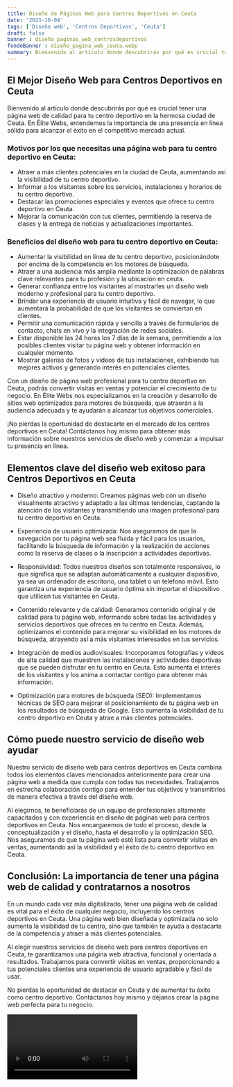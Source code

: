 ```yaml
---
title: Diseño de Páginas Web para Centros Deportivos en Ceuta
date: '2023-10-04'
tags: ['Diseño web', 'Centros Deportivos', 'Ceuta']
draft: false
banner : diseño_paginas_web_centrosdeportivos
fondoBanner : diseño_pagina_web_ceuta.webp
summary: Bienvenido al artículo donde descubrirás por qué es crucial tener una página web de calidad para tu centro deportivo en la hermosa ciudad de Ceuta. En Élite Webs, entendemos la importancia de una presencia en línea sólida para alcanzar el éxito en el competitivo mercado actual.
---
```


## El Mejor Diseño Web para Centros Deportivos en Ceuta

Bienvenido al artículo donde descubrirás por qué es crucial tener una página web de calidad para tu centro deportivo en la hermosa ciudad de Ceuta. En Élite Webs, entendemos la importancia de una presencia en línea sólida para alcanzar el éxito en el competitivo mercado actual.

### Motivos por los que necesitas una página web para tu centro deportivo en Ceuta:

- Atraer a más clientes potenciales en la ciudad de Ceuta, aumentando así la visibilidad de tu centro deportivo.
- Informar a los visitantes sobre los servicios, instalaciones y horarios de tu centro deportivo.
- Destacar las promociones especiales y eventos que ofrece tu centro deportivo en Ceuta.
- Mejorar la comunicación con tus clientes, permitiendo la reserva de clases y la entrega de noticias y actualizaciones importantes.

### Beneficios del diseño web para tu centro deportivo en Ceuta:

- Aumentar la visibilidad en línea de tu centro deportivo, posicionándote por encima de la competencia en los motores de búsqueda.
- Atraer a una audiencia más amplia mediante la optimización de palabras clave relevantes para tu profesión y la ubicación en ceuta.
- Generar confianza entre los visitantes al mostrarles un diseño web moderno y profesional para tu centro deportivo.
- Brindar una experiencia de usuario intuitiva y fácil de navegar, lo que aumentará la probabilidad de que los visitantes se conviertan en clientes.
- Permitir una comunicación rápida y sencilla a través de formularios de contacto, chats en vivo y la integración de redes sociales.
- Estar disponible las 24 horas los 7 días de la semana, permitiendo a los posibles clientes visitar tu página web y obtener información en cualquier momento.
- Mostrar galerías de fotos y videos de tus instalaciones, exhibiendo tus mejores activos y generando interés en potenciales clientes.

Con un diseño de página web profesional para tu centro deportivo en Ceuta, podrás convertir visitas en ventas y potenciar el crecimiento de tu negocio. En Élite Webs nos especializamos en la creación y desarrollo de sitios web optimizados para motores de búsqueda, que atraerán a la audiencia adecuada y te ayudarán a alcanzar tus objetivos comerciales.

¡No pierdas la oportunidad de destacarte en el mercado de los centros deportivos en Ceuta! Contáctanos hoy mismo para obtener más información sobre nuestros servicios de diseño web y comenzar a impulsar tu presencia en línea.

<GifSeo />

<Cta />

## Elementos clave del diseño web exitoso para Centros Deportivos en Ceuta

- Diseño atractivo y moderno: Creamos páginas web con un diseño visualmente atractivo y adaptado a las últimas tendencias, captando la atención de los visitantes y transmitiendo una imagen profesional para tu centro deportivo en Ceuta.

- Experiencia de usuario optimizada: Nos aseguramos de que la navegación por tu página web sea fluida y fácil para los usuarios, facilitando la búsqueda de información y la realización de acciones como la reserva de clases o la inscripción a actividades deportivas.

- Responsividad: Todos nuestros diseños son totalmente responsivos, lo que significa que se adaptan automáticamente a cualquier dispositivo, ya sea un ordenador de escritorio, una tablet o un teléfono móvil. Esto garantiza una experiencia de usuario óptima sin importar el dispositivo que utilicen tus visitantes en Ceuta.

- Contenido relevante y de calidad: Generamos contenido original y de calidad para tu página web, informando sobre todas las actividades y servicios deportivos que ofreces en tu centro en Ceuta. Además, optimizamos el contenido para mejorar su visibilidad en los motores de búsqueda, atrayendo así a más visitantes interesados en tus servicios.

- Integración de medios audiovisuales: Incorporamos fotografías y videos de alta calidad que muestren las instalaciones y actividades deportivas que se pueden disfrutar en tu centro en Ceuta. Esto aumenta el interés de los visitantes y los anima a contactar contigo para obtener más información.

- Optimización para motores de búsqueda (SEO): Implementamos técnicas de SEO para mejorar el posicionamiento de tu página web en los resultados de búsqueda de Google. Esto aumenta la visibilidad de tu centro deportivo en Ceuta y atrae a más clientes potenciales.

## Cómo puede nuestro servicio de diseño web ayudar

Nuestro servicio de diseño web para centros deportivos en Ceuta combina todos los elementos claves mencionados anteriormente para crear una página web a medida que cumpla con todas tus necesidades. Trabajamos en estrecha colaboración contigo para entender tus objetivos y transmitirlos de manera efectiva a través del diseño web.

Al elegirnos, te beneficiarás de un equipo de profesionales altamente capacitados y con experiencia en diseño de páginas web para centros deportivos en Ceuta. Nos encargaremos de todo el proceso, desde la conceptualización y el diseño, hasta el desarrollo y la optimización SEO. Nos aseguramos de que tu página web esté lista para convertir visitas en ventas, aumentando así la visibilidad y el éxito de tu centro deportivo en Ceuta.

## Conclusión: La importancia de tener una página web de calidad y contratarnos a nosotros

En un mundo cada vez más digitalizado, tener una página web de calidad es vital para el éxito de cualquier negocio, incluyendo los centros deportivos en Ceuta. Una página web bien diseñada y optimizada no solo aumenta la visibilidad de tu centro, sino que también te ayuda a destacarte de la competencia y atraer a más clientes potenciales.

Al elegir nuestros servicios de diseño web para centros deportivos en Ceuta, te garantizamos una página web atractiva, funcional y orientada a resultados. Trabajamos para convertir visitas en ventas, proporcionando a tus potenciales clientes una experiencia de usuario agradable y fácil de usar.

No pierdas la oportunidad de destacar en Ceuta y de aumentar tu éxito como centro deportivo. Contáctanos hoy mismo y déjanos crear la página web perfecta para tu negocio.

<Video />

<CtaBot job='Centros Deportivos' city='Ceuta'/>

<Gmaps query='Ceuta+españa+maps' />